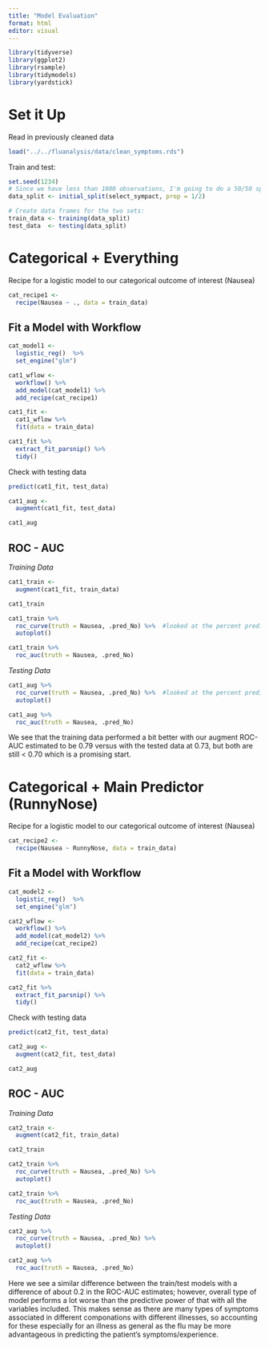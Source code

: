 ```yaml
---
title: "Model Evaluation"
format: html
editor: visual
---
```


```r
library(tidyverse)
library(ggplot2)
library(rsample)
library(tidymodels)
library(yardstick)
```

# Set it Up 

Read in previously cleaned data

```r
load("../../fluanalysis/data/clean_symptoms.rds")
```

Train and test:

```r
set.seed(1234) 
# Since we have less than 1000 observations, I'm going to do a 50/50 split.
data_split <- initial_split(select_sympact, prop = 1/2)

# Create data frames for the two sets:
train_data <- training(data_split)
test_data  <- testing(data_split)

```

# Categorical + Everything

Recipe for a logistic model to our categorical outcome of interest (Nausea)

```r
cat_recipe1 <- 
  recipe(Nausea ~ ., data = train_data) 

```

## Fit a Model with Workflow

```r
cat_model1 <- 
  logistic_reg()  %>% 
  set_engine("glm") 

cat1_wflow <- 
  workflow() %>% 
  add_model(cat_model1) %>% 
  add_recipe(cat_recipe1)

cat1_fit <- 
  cat1_wflow %>% 
  fit(data = train_data)

cat1_fit %>% 
  extract_fit_parsnip() %>% 
  tidy()
```
Check with testing data

```r
predict(cat1_fit, test_data)

cat1_aug <- 
  augment(cat1_fit, test_data)

cat1_aug

```

## ROC - AUC

*Training Data* 

```r
cat1_train <- 
  augment(cat1_fit, train_data)

cat1_train

cat1_train %>% 
  roc_curve(truth = Nausea, .pred_No) %>%  #looked at the percent predicted NO Nausea rather than Yes to see the "under the curve" versus .pred_Yes providing area "over" the curve
  autoplot()

cat1_train %>% 
  roc_auc(truth = Nausea, .pred_No)
```

*Testing Data*

```r
cat1_aug %>% 
  roc_curve(truth = Nausea, .pred_No) %>%  #looked at the percent predicted NO Nausea rather than Yes to see the "under the curve" versus .pred_Yes providing area "over" the curve
  autoplot()

cat1_aug %>% 
  roc_auc(truth = Nausea, .pred_No)
```
We see that the training data performed a bit better with our augment ROC-AUC estimated to be 0.79 versus with the tested data at 0.73, but both are still < 0.70 which is a promising start.

# Categorical + Main Predictor (RunnyNose)

Recipe for a logistic model to our categorical outcome of interest (Nausea)

```r
cat_recipe2 <- 
  recipe(Nausea ~ RunnyNose, data = train_data) 

```

## Fit a Model with Workflow

```r
cat_model2 <- 
  logistic_reg()  %>% 
  set_engine("glm") 

cat2_wflow <- 
  workflow() %>% 
  add_model(cat_model2) %>% 
  add_recipe(cat_recipe2)

cat2_fit <- 
  cat2_wflow %>% 
  fit(data = train_data)

cat2_fit %>% 
  extract_fit_parsnip() %>% 
  tidy()
```

Check with testing data

```r
predict(cat2_fit, test_data)

cat2_aug <- 
  augment(cat2_fit, test_data)

cat2_aug

```

## ROC - AUC

*Training Data* 

```r
cat2_train <- 
  augment(cat2_fit, train_data)

cat2_train

cat2_train %>% 
  roc_curve(truth = Nausea, .pred_No) %>% 
  autoplot()

cat2_train %>% 
  roc_auc(truth = Nausea, .pred_No)
```

*Testing Data*

```r
cat2_aug %>% 
  roc_curve(truth = Nausea, .pred_No) %>%  
  autoplot()

cat2_aug %>% 
  roc_auc(truth = Nausea, .pred_No)
```

Here we see a similar difference between the train/test models with a difference of about 0.2 in the ROC-AUC estimates; however, overall type of model performs a lot worse than the predictive power of that with all the variables included. This makes sense as there are many types of symptoms associated in different componations with different illnesses, so accounting for these especially for an illness as general as the flu may be more advantageous in predicting the patient's symptoms/experience. 